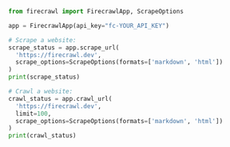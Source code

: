 ```python Python
from firecrawl import FirecrawlApp, ScrapeOptions

app = FirecrawlApp(api_key="fc-YOUR_API_KEY")

# Scrape a website:
scrape_status = app.scrape_url(
  'https://firecrawl.dev', 
  scrape_options=ScrapeOptions(formats=['markdown', 'html'])
)
print(scrape_status)

# Crawl a website:
crawl_status = app.crawl_url(
  'https://firecrawl.dev', 
  limit=100, 
  scrape_options=ScrapeOptions(formats=['markdown', 'html'])
)
print(crawl_status)
```
